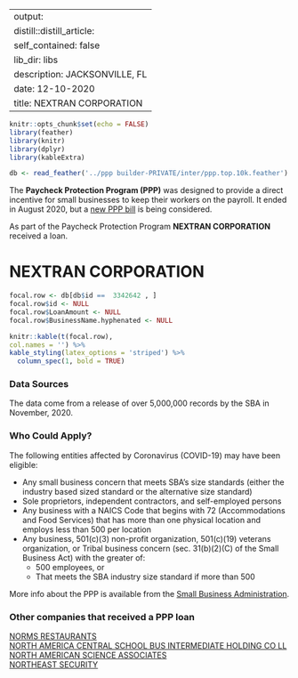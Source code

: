
---
output:
  distill::distill_article:
    self_contained: false
    lib_dir: libs
description: JACKSONVILLE, FL 
date: 12-10-2020
title: NEXTRAN CORPORATION 
---




```r
knitr::opts_chunk$set(echo = FALSE)
library(feather)
library(knitr)
library(dplyr)
library(kableExtra)

db <- read_feather('../ppp builder-PRIVATE/inter/ppp.top.10k.feather')

```



The **Paycheck Protection Program (PPP)** was designed to provide a direct incentive for small businesses to keep their workers on the payroll. It ended in August 2020, but a [new PPP bill](https://thehill.com/policy/finance/529092-bipartisan-support-for-new-ppp-loans-gains-momentum-in-congress) is being considered.

As part of the Paycheck Protection Program **NEXTRAN CORPORATION** received a loan.


# NEXTRAN CORPORATION 

```r
focal.row <- db[db$id ==  3342642 , ]
focal.row$id <- NULL
focal.row$LoanAmount <- NULL
focal.row$BusinessName.hyphenated <- NULL

knitr::kable(t(focal.row), 
col.names = '') %>%
kable_styling(latex_options = 'striped') %>%
  column_spec(1, bold = TRUE)


```

### Data Sources

The data come from a release of over 5,000,000 records by the SBA in November, 2020.


### Who Could Apply?

The following entities affected by Coronavirus (COVID-19) may have been eligible:

+ Any small business concern that meets SBA’s size standards (either the industry based sized standard or the alternative size standard)
+ Sole proprietors, independent contractors, and self-employed persons
+ Any business with a NAICS Code that begins with 72 (Accommodations and Food Services) that has more than one physical location and employs less than 500 per location
+ Any business, 501(c)(3) non-profit organization, 501(c)(19) veterans organization, or Tribal business concern (sec. 31(b)(2)(C) of the Small Business Act) with the greater of:
  + 500 employees, or 
  + That meets the SBA industry size standard if more than 500


More info about the PPP is available from the [Small Business Administration](https://www.sba.gov/funding-programs/loans/coronavirus-relief-options/paycheck-protection-program).

 
### Other companies that received a PPP loan 
   
 [NORMS RESTAURANTS](/Paycheck-Protection-Program/3375887-NORMS-RESTAURANTS) <br> [NORTH AMERICA CENTRAL SCHOOL BUS INTERMEDIATE HOLDING CO LL](/Paycheck-Protection-Program/3376731-NORTH-AMERICA-CENTRAL-SCHOOL-BUS-INTERMEDIATE-HOLDING-CO-LL) <br> [NORTH AMERICAN SCIENCE ASSOCIATES](/Paycheck-Protection-Program/3377150-NORTH-AMERICAN-SCIENCE-ASSOCIATES) <br> [NORTHEAST SECURITY](/Paycheck-Protection-Program/3386322-NORTHEAST-SECURITY) <br>